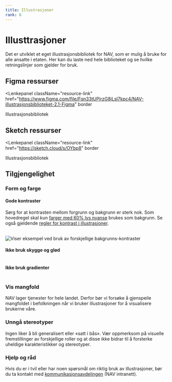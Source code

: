 ```yaml
---
title: Illustrasjoner
rank: 6
---
```


# Illusttrasjoner

Det er utviklet et eget illustrasjonsbibliotek for NAV, som er mulig å
bruke for alle ansatte i etaten. Her kan du laste ned hele biblioteket
og se hvilke retningslinjer som gjelder for bruk.

<TableOfContents />

## Figma ressurser

<Lenkepanel
  className="resource-link"
  href="https://www.figma.com/file/Fqn33tUPirzG8jLsI7kpc4/NAV-illustrasjonsbiblioteket-2.1-Figma"
  border
>
  <FigmaIcon />
  Illustrasjons&shy;bibliotek
</Lenkepanel>

## Sketch ressurser

<Lenkepanel
  className="resource-link"
  href="https://sketch.cloud/s/OYbp8"
  border
>
  <SketchLogo />
  Illustrasjons&shy;bibliotek
</Lenkepanel>

## Tilgjengelighet

### Form og farge

#### Gode kontraster

Sørg for at kontrasten mellom forgrunn og bakgrunn er sterk nok. Som hovedregel skal kun [farger med 60% lys
nyanse](/resources/colors#hele-paletten) brukes som bakgrunn. Se også gjeldende
[regler for kontrast i illustrasjoner](/resources/colors/accessibility#krav-til-kontrast).

<br />

<Preview noCode>
  <img
    src={"/illustrations-background-contrast.png"}
    alt="Viser eksempel ved bruk av forskjellige bakgrunns-kontraster"
  />
</Preview>

#### Ikke bruk skygge og glød

<Preview noCode>
  <img src={"/illustrations-shadow-glow.png"} alt="" />
</Preview>

#### Ikke bruk gradienter

<Preview noCode>
  <img src={"/illustrations-gradients.png"} alt="" />
</Preview>

### Vis mangfold

NAV lager tjenester for hele landet. Derfor bør vi forsøke å gjenspeile mangfoldet i befolkningen når vi bruker
illustrasjoner for å visualisere brukerne våre.

### Unngå stereotyper

Ingen liker å bli generalisert eller «satt i bås». Vær oppmerksom på visuelle fremstillinger av forskjellige
roller og at disse ikke bidrar til å forsterke uheldige karakteristikker og stereotyper.

### Hjelp og råd

Hvis du er i tvil eller har noen spørsmål om riktig bruk av illustrasjoner, bør du ta kontakt
med [kommunikasjonsavdelingen](https://navno.sharepoint.com/sites/intranett-kommunikasjon) (NAV intranett).
